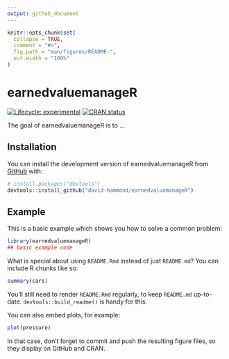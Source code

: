 ```yaml
---
output: github_document
---
```


<!-- README.md is generated from README.Rmd. Please edit that file -->

```r
knitr::opts_chunk$set(
  collapse = TRUE,
  comment = "#>",
  fig.path = "man/figures/README-",
  out.width = "100%"
)
```

# earnedvaluemanageR

<!-- badges: start -->
[![Lifecycle: experimental](https://img.shields.io/badge/lifecycle-experimental-orange.svg)](https://lifecycle.r-lib.org/articles/stages.html#experimental)
[![CRAN status](https://www.r-pkg.org/badges/version/earnedvaluemanageR)](https://CRAN.R-project.org/package=earnedvaluemanageR)
<!-- badges: end -->

The goal of earnedvaluemanageR is to ...

## Installation

You can install the development version of earnedvaluemanageR from [GitHub](https://github.com/) with:

``` r
# install.packages("devtools")
devtools::install_github("david-hammond/earnedvaluemanageR")
```

## Example

This is a basic example which shows you how to solve a common problem:

```r
library(earnedvaluemanageR)
## basic example code
```

What is special about using `README.Rmd` instead of just `README.md`? You can include R chunks like so:

```r
summary(cars)
```

You'll still need to render `README.Rmd` regularly, to keep `README.md` up-to-date. `devtools::build_readme()` is handy for this.

You can also embed plots, for example:

```r
plot(pressure)
```

In that case, don't forget to commit and push the resulting figure files, so they display on GitHub and CRAN.
